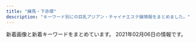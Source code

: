 ```yaml
---
title: "練馬・下赤塚"
description: "キーワード別にの巨乳アジアン・チャイナエステ嬢情報をまとめました。"
---
```


新着画像と新着キーワードをまとめています。
2021年02月06日の情報です。

<DmmAffiliateIns />
<KeywordTable
  shops={
    [
    {
        "url": "http://www.sugatabi.mesthe.com/",
        "img_links": [
            "http://www.sugatabi.mesthe.com/images/shop/shop03.jpg",
            "http://www.sugatabi.mesthe.com/files/006.jpg",
            "http://www.sugatabi.mesthe.com/files/004-02.jpg",
            "http://www.sugatabi.mesthe.com/files/004.jpg",
            "http://www.sugatabi.mesthe.com/files/010.jpg",
            "http://www.sugatabi.mesthe.com/files/006-02.jpg",
            "http://www.sugatabi.mesthe.com/images/girl-z1.jpg",
            "http://www.sugatabi.mesthe.com/images/girl-z2.jpg",
            "http://www.sugatabi.mesthe.com/images/link_line.png",
            "http://www.sugatabi.mesthe.com/files/001.jpg",
            "http://www.sugatabi.mesthe.com/images/top.jpg",
            "http://www.sugatabi.mesthe.com/files/002.jpg",
            "http://www.sugatabi.mesthe.com/images/shop/shop02.jpg",
            "http://www.sugatabi.mesthe.com/images/top_sche.png",
            "http://www.sugatabi.mesthe.com/images/shop/shop01.jpg",
            "http://www.sugatabi.mesthe.com/images/bj3.png",
            "http://www.sugatabi.mesthe.com/images/shop/shop04.jpg",
            "http://www.sugatabi.mesthe.com/files/009-02.jpg",
            "http://www.sugatabi.mesthe.com/files/002-02.jpg",
            "http://www.sugatabi.mesthe.com/files/008.jpg",
            "http://www.sugatabi.mesthe.com/images/staff_line.png",
            "http://www.sugatabi.mesthe.com/files/001-02.jpg",
            "http://www.sugatabi.mesthe.com/files/008-02.jpg",
            "http://www.sugatabi.mesthe.com/files/003-02.jpg",
            "http://www.sugatabi.mesthe.com/files/005.jpg",
            "http://www.sugatabi.mesthe.com/images/mobile.jpg",
            "http://www.sugatabi.mesthe.com/files/005-02.jpg",
            "http://www.sugatabi.mesthe.com/files/003.jpg",
            "http://www.sugatabi.mesthe.com/files/009.jpg",
            "http://www.sugatabi.mesthe.com/files/010-02.jpg"
        ],
        "keywords": {
            "C": 2,
            "86": 3,
            "85": 1,
            "87": 4,
            "D": 7,
            "84": 1
        },
        "station": "\u3068\u304d\u308f\u53f0\u99c5\u5357\u53e3",
        "name": "\u59ff\u7f8e"
    },
    {
        "station": "\u5927\u6cc9\u5b66\u5712\u99c5",
        "img_links": [
            "http://lachesis.este88.com/gals/aoi2.jpg",
            "http://lachesis.este88.com/gals/aoi3.jpg",
            "http://lachesis.este88.com/images/line.jpg",
            "http://lachesis.este88.com/gals/mao2.jpg",
            "http://lachesis.este88.com/gals/amina1.jpg",
            "http://lachesis.este88.com/gals/sayaka2.jpg",
            "http://lachesis.este88.com/gals/aoi1.jpg",
            "https://lachesis.este88.com/gals/itika1.jpg",
            "http://lachesis.este88.com/gals/amina2.jpg",
            "http://lachesis.este88.com/images/bg_header3.jpg",
            "http://lachesis.este88.com/gals/amina3.jpg",
            "http://lachesis.este88.com/gals/arisa3.jpg",
            "http://lachesis.este88.com/gals/miku2.jpg",
            "https://lachesis.este88.com/gals/narumi1.jpg",
            "http://lachesis.este88.com/images/sysh3bar.png",
            "https://lachesis.este88.com/images/info5.jpg",
            "http://lachesis.este88.com/gals/tumugi2.jpg",
            "https://lachesis.este88.com/gals/sayaka1.jpg",
            "http://lachesis.este88.com/gals/miku1.jpg",
            "http://lachesis.este88.com/gals/itika1.jpg",
            "http://lachesis.este88.com/gals/narumi1.jpg",
            "http://lachesis.este88.com/gals/rinnka1.jpg",
            "http://lachesis.este88.com/gals/narumi4.jpg",
            "http://lachesis.este88.com/gals/yuu1.jpg",
            "http://lachesis.este88.com/gals/sayaka3.jpg",
            "http://lachesis.este88.com/images/info5.jpg",
            "https://lachesis.este88.com/images/line.jpg",
            "http://lachesis.este88.com/gals/miho1.jpg",
            "https://lachesis.este88.com/images/bg_header3.jpg",
            "http://lachesis.este88.com/gals/arisa1.jpg",
            "http://lachesis.este88.com/gals/yuu2.jpg",
            "https://lachesis.este88.com/gals/rinnka1.jpg",
            "http://lachesis.este88.com/gals/miho3.jpg",
            "http://lachesis.este88.com/gals/sayaka1.jpg",
            "http://lachesis.este88.com/gals/rinnka4.jpg",
            "https://lachesis.este88.com/gals/arisa1.jpg",
            "http://lachesis.este88.com/gals/tumugi1.jpg",
            "http://lachesis.este88.com/gals/minami1.jpg",
            "http://lachesis.este88.com/gals/minami2.jpg",
            "https://lachesis.este88.com/gals/amina1.jpg",
            "https://lachesis.este88.com/gals/maria1.jpg",
            "https://lachesis.este88.com/gals/tumugi1.jpg",
            "https://lachesis.este88.com/images/bg_header.jpg",
            "http://lachesis.este88.com/gals/maria1.jpg",
            "http://lachesis.este88.com/gals/itika2.jpg",
            "http://lachesis.este88.com/gals/rinnka2.jpg",
            "http://momipara.jp/img/link/momi234.jpg",
            "https://lachesis.este88.com/gals/mao1.jpg",
            "http://lachesis.este88.com/gals/narumi3.jpg",
            "https://lachesis.este88.com/gals/minami1.jpg",
            "http://lachesis.este88.com/gals/itika3.jpg",
            "http://lachesis.este88.com/gals/rinnka3.jpg",
            "http://lachesis.este88.com/gals/yuu4.jpg",
            "https://lachesis.este88.com/gals/miku1.jpg",
            "https://lachesis.este88.com/gals/miho1.jpg",
            "https://lachesis.este88.com/gals/yuu1.jpg",
            "http://lachesis.este88.com/gals/narumi2.jpg",
            "http://lachesis.este88.com/gals/arisa2.jpg",
            "http://lachesis.este88.com/gals/miho2.jpg",
            "http://lachesis.este88.com/gals/yuu3.jpg",
            "http://lachesis.este88.com/gals/miku3.jpg",
            "https://lachesis.este88.com/images/sysh3bar.png",
            "http://lachesis.este88.com/gals/tumugi3.jpg",
            "http://lachesis.este88.com/gals/mao1.jpg",
            "https://lachesis.este88.com/gals/aoi1.jpg",
            "http://lachesis.este88.com/images/bg_header.jpg"
        ],
        "url": "http://lachesis.este88.com/",
        "name": "\u30e9\u30b1\u30b7\u30b9\u5927\u6cc9\u5b66\u5712",
        "keywords": {
            "88": 1,
            "93": 1,
            "94": 1,
            "83": 2,
            "86": 2,
            "80": 2,
            "87": 1,
            "F": 3,
            "G": 2,
            "95": 1,
            "D": 4,
            "91": 2,
            "C": 5,
            "84": 1
        }
    },
    {
        "keywords": {
            "C": 8
        },
        "station": "\u7df4\u99ac\u99c5\u5357\u53e3",
        "url": "http://www.nerima-rose.com/",
        "name": "ROSE",
        "img_links": [
            "http://www.nerima-rose.com/images/staff/17/2/kina.jpg",
            "http://www.nerima-rose.com/images/shop/3/sh1.jpg",
            "http://www.nerima-rose.com/images/staff/16/misaki2.jpg",
            "http://www.nerima-rose.com/images/index-rosa_02.jpg",
            "http://www.nerima-rose.com/images/aroma/r3.jpg",
            "http://www.nerima-rose.com/images/shop/4/s1.jpg",
            "http://www.nerima-rose.com/images/rosa-pindao_07.jpg",
            "http://www.nerima-rose.com/images/shop/h1.jpg",
            "http://www.nerima-rose.com/images/index-rosa_04.jpg",
            "http://www.nerima-rose.com/images/staff/17/2/ena.jpg",
            "http://www.nerima-rose.com/images/rosa-pindao_09.jpg",
            "http://www.nerima-rose.com/images/staff/17/2/nana.png",
            "http://www.nerima-rose.com/images/index-rosa_09.jpg",
            "http://www.nerima-rose.com/images/rosa-sys_04.jpg",
            "http://www.nerima-rose.com/cgi-bin/topics/img/16-1.jpg",
            "http://www.nerima-rose.com/images/images/sys2018_03.jpg",
            "http://www.nerima-rose.com/images/aroma/r2.jpg",
            "http://www.nerima-rose.com/images/images/sys2018_06.jpg",
            "http://www.nerima-rose.com/images/shop/11.jpg",
            "http://www.nerima-rose.com/images/nav/nav-rec.jpg",
            "http://www.nerima-rose.com/images/sys3.jpg",
            "http://www.nerima-rose.com/images/nav/nav-acc.jpg",
            "http://www.nerima-rose.com/images/staff/16/kaori2.jpg",
            "http://www.nerima-rose.com/images/staff/17/riri.jpg",
            "http://www.nerima-rose.com/images/rosa-sys_09a.jpg",
            "http://www.nerima-rose.com/images/aroma/r1.jpg",
            "http://www.nerima-rose.com/images/staff/16/aya2.jpg"
        ]
    },
    {
        "keywords": {},
        "name": "\u7d05\u6708",
        "station": "\u4e0b\u8d64\u585a\u99c5\u5317\u53e3",
        "img_links": [
            "http://www.es-kou.link/img/nana1.jpg",
            "http://www.es-kou.link/images/b1.jpg",
            "http://www.es-kou.link/img/satomi1.jpg",
            "http://www.es-kou.link/images/sys1.jpg",
            "http://www.es-kou.link/images/int2.png",
            "http://www.es-kou.link/images/int1.png",
            "http://www.es-kou.link/images/staff_t.jpg",
            "http://www.es-kou.link/images/s1.png",
            "http://www.es-kou.link/images/interior_t.jpg",
            "http://www.es-kou.link/images/b2.jpg",
            "http://www.es-kou.link/images/2.jpg",
            "http://www.es-kou.link/images/sys2.jpg",
            "http://www.es-kou.link/images/mobile.jpg",
            "http://www.es-kou.link/img/mimi1.jpg",
            "http://www.es-kou.link/images/news.jpg",
            "http://www.es-kou.link/images/head.jpg",
            "http://www.es-kou.link/images/sys3.png",
            "http://www.es-kou.link/images/info.png",
            "http://www.es-kou.link/images/3.jpg",
            "http://www.es-kou.link/images/1.jpg"
        ],
        "url": "http://www.es-kou.link/"
    },
    {
        "name": "\u30d0\u30d3",
        "url": "http://giuytor.xyz/",
        "img_links": [
            "http://giuytor.xyz/webstyle/mobile_01.png",
            "http://giuytor.xyz/uploads/201030/1-201030101635910.jpg",
            "http://giuytor.xyz/uploads/201026/1-2010261A409633.jpg",
            "http://giuytor.xyz/uploads/201026/1-2010261A21I03.jpg",
            "http://giuytor.xyz/uploads/201027/1-20102G24525a5.jpg",
            "http://giuytor.xyz/webstyle/line5.png",
            "http://giuytor.xyz/uploads/201210/1-2012101602095L.jpg",
            "http://giuytor.xyz/uploads/201026/1-201026164952248.jpg",
            "http://giuytor.xyz/uploads/201027/1-20102G24422144.jpg",
            "http://giuytor.xyz/webstyle/notice.png",
            "http://giuytor.xyz/uploads/201027/1-20102G24336356.jpg",
            "http://giuytor.xyz/webstyle/mobile_02.png",
            "http://giuytor.xyz/uploads/201210/1-201210163253163.jpg",
            "http://giuytor.xyz/webstyle/call.jpg",
            "http://giuytor.xyz/uploads/201027/1-20102G24150649.jpg",
            "http://giuytor.xyz/webstyle/line1.png",
            "http://giuytor.xyz/webstyle/call(1).jpg",
            "http://giuytor.xyz/uploads/201112/1-20111210002S57.jpg",
            "http://giuytor.xyz/webstyle/line2.png",
            "http://giuytor.xyz/webstyle/line4.png",
            "http://giuytor.xyz/webstyle/line6.png",
            "http://giuytor.xyz/webstyle/sign(1).png",
            "http://giuytor.xyz/webstyle/sign.png",
            "http://giuytor.xyz/uploads/201027/1-20102G2423W16.jpg",
            "http://giuytor.xyz/webstyle/line3.png",
            "http://giuytor.xyz/uploads/201027/1-20102G24601461.jpg",
            "http://giuytor.xyz/webstyle/sign(2).png"
        ],
        "keywords": {
            "\u4e73": 6
        },
        "station": "\u7df4\u99ac\u99c5A1\u51fa\u53e3"
    },
    {
        "url": "http://www.kawaii.mensest.com/",
        "keywords": {
            "D": 4,
            "87": 4
        },
        "station": "\u7df4\u99ac\u99c5\u4e2d\u592e\u53e3",
        "name": "Kawaii\u604b\u4eba",
        "img_links": [
            "http://www.kawaii.mensest.com/common/images/photo01.jpg",
            "http://www.kawaii.mensest.com/images/icon_concept.png",
            "http://www.kawaii.mensest.com/images/icon_staff.png",
            "http://www.kawaii.mensest.com/images/icon_top.png",
            "http://www.kawaii.mensest.com/files/010.jpg",
            "http://www.kawaii.mensest.com/images/icon_tel.png",
            "http://www.kawaii.mensest.com/images/btn2.png",
            "http://www.kawaii.mensest.com/common/images/photo02.jpg",
            "http://www.kawaii.mensest.com/common/images/photo03.jpg",
            "http://www.kawaii.mensest.com/files/009.jpg",
            "http://www.kawaii.mensest.com/images/icon_info.png",
            "http://www.kawaii.mensest.com/files/012.jpg",
            "http://www.kawaii.mensest.com/files/011.jpg",
            "http://www.kawaii.mensest.com/images/end-info.png",
            "http://www.kawaii.mensest.com/images/mainImg_sub.jpg"
        ]
    },
    {
        "station": "\u7df4\u99ac\u99c5\u897f\u53e3",
        "name": "\u30dd\u30f3\u30d5\u30fc",
        "keywords": {
            "84": 1,
            "E": 1,
            "88": 4,
            "D": 10,
            "C": 22,
            "89": 1,
            "87": 4,
            "85": 3,
            "F": 1
        },
        "url": "http://ponfu-massage.work/",
        "img_links": [
            "http://ponfu-massage.work/img/sta35.jpg",
            "http://ponfu-massage.work/img/acc1.jpg",
            "http://ponfu-massage.work/img/sta45.jpg",
            "http://ponfu-massage.work/img/st28.jpg",
            "http://ponfu-massage.work/img/botton.jpg",
            "http://ponfu-massage.work/img/sta42.jpg",
            "http://ponfu-massage.work/img/st40.jpg",
            "http://ponfu-massage.work/img/st42.jpg",
            "http://ponfu-massage.work/img/s39.jpg",
            "http://ponfu-massage.work/img/s40.jpg",
            "http://ponfu-massage.work/img/sta38.jpg",
            "http://ponfu-massage.work/img/acc8.jpg",
            "http://ponfu-massage.work/img/st41.jpg",
            "http://ponfu-massage.work/img/sta43.jpg",
            "http://ponfu-massage.work/img/acc3.jpg",
            "http://ponfu-massage.work/img/sta39.jpg",
            "http://ponfu-massage.work/img/s44.jpg",
            "http://ponfu-massage.work/img/sta41.jpg",
            "http://ponfu-massage.work/img/acc4.jpg",
            "http://ponfu-massage.work/img/acc7.jpg",
            "http://ponfu-massage.work/img/st38.jpg",
            "http://ponfu-massage.work/img/s43.jpg",
            "http://ponfu-massage.work/img/sta37.jpg",
            "http://ponfu-massage.work/img/s42.jpg",
            "http://ponfu-massage.work/img/s37.jpg",
            "http://ponfu-massage.work/img/s30.jpg",
            "http://ponfu-massage.work/img/acc5.jpg",
            "http://ponfu-massage.work/img/st18.jpg",
            "http://ponfu-massage.work/img/acc10.jpg",
            "http://ponfu-massage.work/img/st44.jpg",
            "http://ponfu-massage.work/img/campian.jpg",
            "http://ponfu-massage.work/img/st43.jpg",
            "http://ponfu-massage.work/img/acc9.jpg",
            "http://ponfu-massage.work/img/st30.jpg",
            "http://ponfu-massage.work/img/st37.jpg",
            "http://ponfu-massage.work/img/st45.jpg",
            "http://ponfu-massage.work/img/s45.jpg",
            "http://ponfu-massage.work/img/sta40.jpg",
            "http://ponfu-massage.work/img/sta30.jpg",
            "http://ponfu-massage.work/img/s41.jpg",
            "http://ponfu-massage.work/img/sta28.jpg",
            "http://ponfu-massage.work/img/st35.jpg",
            "http://ponfu-massage.work/img/acc2.jpg",
            "http://ponfu-massage.work/img/st39.jpg",
            "http://ponfu-massage.work/img/sta44.jpg",
            "http://ponfu-massage.work/img/acc6.jpg",
            "http://ponfu-massage.work/img/s38.jpg"
        ]
    },
    {
        "img_links": [
            "http://moonlove.est-u.com/images/index_02.jpg",
            "http://moonlove.est-u.com/images/s8.jpg",
            "http://moonlove.est-u.com/images/index_14.jpg",
            "http://moonlove.est-u.com/images/index_16.jpg",
            "http://moonlove.est-u.com/images/index1_06.jpg",
            "http://moonlove.est-u.com/images/index_12.jpg",
            "http://moonlove.est-u.com/images/index_07.jpg",
            "http://moonlove.est-u.com/images/s3.jpg",
            "http://moonlove.est-u.com/images/s4.jpg",
            "http://moonlove.est-u.com/images/index3_06.jpg",
            "http://moonlove.est-u.com/images/index_19.jpg",
            "http://moonlove.est-u.com/images/index_08.jpg",
            "http://moonlove.est-u.com/images/index_05.jpg",
            "http://moonlove.est-u.com/images/s5.jpg",
            "http://moonlove.est-u.com/staff/ayumi.jpg",
            "http://moonlove.est-u.com/staff/sakura.jpg",
            "http://moonlove.est-u.com/images/index_04.jpg",
            "http://moonlove.est-u.com/staff/kaori.jpg",
            "http://moonlove.est-u.com/images/s1.jpg",
            "http://moonlove.est-u.com/images/index_10.jpg",
            "http://moonlove.est-u.com/images/s6.jpg",
            "http://moonlove.est-u.com/images/index_13.jpg",
            "http://moonlove.est-u.com/staff/miki.jpg",
            "http://moonlove.est-u.com/images/index_15.jpg",
            "http://moonlove.est-u.com/staff/nami.jpg",
            "http://moonlove.est-u.com/images/index_17.jpg",
            "http://moonlove.est-u.com/images/index2_06.jpg",
            "http://moonlove.est-u.com/images/icon_000.jpg",
            "http://moonlove.est-u.com/images/staff_09.jpg"
        ],
        "station": "\u7df4\u99ac\u99c5\u5317\u53e3",
        "keywords": {
            "C": 7
        },
        "name": "\u6708\u306e\u604b",
        "url": "http://moonlove.est-u.com/"
    },
    {
        "url": "http://margaret.ests.jp/",
        "station": "\u685c\u53f0\u99c5\u5317\u53e3",
        "name": "\u30de\u30fc\u30ac\u30ec\u30c3\u30c8",
        "keywords": {
            "E": 36,
            "88": 24,
            "F": 12,
            "87": 12,
            "86": 24,
            "85": 36,
            "D": 84
        },
        "img_links": [
            "http://margaret.ests.jp/photos/sites/29/2020/05/202005281752578.jpg",
            "http://margaret.ests.jp/images/info.jpg",
            "http://margaret.ests.jp/images/mobile.jpg",
            "http://margaret.ests.jp/photos/sites/29/2021/01/2021011511194654.jpg",
            "http://margaret.ests.jp/images/room4.jpg",
            "http://margaret.ests.jp/photos/sites/29/2020/06/2020062814010219.jpeg",
            "http://margaret.ests.jp/photos/sites/29/2020/03/2020032709162529.jpg",
            "http://margaret.ests.jp/images/s_service.png",
            "http://margaret.ests.jp/images/room3.jpg",
            "http://margaret.ests.jp/images/service1.jpg",
            "http://margaret.ests.jp/photos/sites/29/2020/04/202004102157462.jpeg",
            "http://margaret.ests.jp/images/s_pick.jpg",
            "http://margaret.ests.jp/photos/sites/29/2020/06/202006301829174.jpeg",
            "http://margaret.ests.jp/photos/sites/29/2020/08/2020082222274080.jpeg",
            "http://margaret.ests.jp/photos/sites/29/2020/04/202004081414540.jpg",
            "http://margaret.ests.jp/images/service3.jpg",
            "http://margaret.ests.jp/images/s_news.jpg",
            "http://margaret.ests.jp/images/top.jpg",
            "http://margaret.ests.jp/photos/sites/29/2020/08/2020080615352994.jpeg",
            "http://margaret.ests.jp/photos/sites/29/2020/04/2020041014190824.jpg",
            "http://margaret.ests.jp/images/room1.jpg",
            "http://margaret.ests.jp/photos/sites/29/2020/04/2020040205541033.jpg",
            "http://margaret.ests.jp/images/s_staff.png",
            "http://margaret.ests.jp/images/service2.jpg",
            "http://margaret.ests.jp/images/room2.jpg",
            "http://margaret.ests.jp/images/service4.jpg"
        ]
    },
    {
        "img_links": [
            "http://himawari.est-u.com/staff/yuki.jpg",
            "http://himawari.est-u.com/images/a1.jpg",
            "http://himawari.est-u.com/images/a2.jpg",
            "http://himawari.est-u.com/staff/umi.jpg",
            "http://himawari.est-u.com/images/therpist.jpg",
            "http://himawari.est-u.com/staff/eri.jpg",
            "http://himawari.est-u.com/images/index_02.jpg",
            "http://himawari.est-u.com/images/index_08.jpg",
            "http://himawari.est-u.com/staff/sakura.jpg",
            "http://himawari.est-u.com/images/index2_08.jpg",
            "http://himawari.est-u.com/staff/asuka.jpg",
            "http://himawari.est-u.com/images/index_10.jpg",
            "http://himawari.est-u.com/staff/nami.jpg",
            "http://himawari.est-u.com/staff/izumi.jpg",
            "http://himawari.est-u.com/images/down.jpg",
            "http://himawari.est-u.com/staff/miyuki.jpg",
            "http://himawari.est-u.com/images/index_04.jpg"
        ],
        "keywords": {
            "C": 7
        },
        "name": "\u3072\u307e\u308f\u308a",
        "station": "\u7df4\u99ac\u99c5\u5357\u53e3",
        "url": "http://himawari.est-u.com/"
    },
    {
        "keywords": {
            "85": 10,
            "D": 20,
            "86": 10,
            "C": 11
        },
        "img_links": [
            "https://kachofugetsu.ests.jp/images/link_nav03.jpg",
            "https://kachofugetsu.ests.jp/images/link_nav01.jpg",
            "https://kachofugetsu.ests.jp/images/top.jpg",
            "https://kachofugetsu.ests.jp/images/link_nav04.jpg",
            "https://kachofugetsu.ests.jp/images/footer.jpg",
            "https://kachofugetsu.ests.jp/images/room2.jpg",
            "https://kachofugetsu.ests.jp/photos/sites/18/2021/01/2021011210020045.jpg",
            "https://kachofugetsu.ests.jp/images/link_nav05.jpg",
            "https://kachofugetsu.ests.jp/photos/sites/18/2021/01/2021011210020128.jpg",
            "https://kachofugetsu.ests.jp/images/room1.jpg",
            "https://kachofugetsu.ests.jp/images/room4.jpg",
            "https://kachofugetsu.ests.jp/images/room3.jpg",
            "https://kachofugetsu.ests.jp/images/tit_staff.jpg",
            "https://kachofugetsu.ests.jp/images/link_nav06.jpg",
            "https://kachofugetsu.ests.jp/images/link_nav02.jpg",
            "https://kachofugetsu.ests.jp/photos/sites/18/2021/01/2021011210015989.jpg",
            "https://kachofugetsu.ests.jp/images/tit_news.png",
            "https://kachofugetsu.ests.jp/photos/sites/18/2021/01/2021011210015951.jpg"
        ],
        "station": "\u6210\u5897\u99c5",
        "url": "https://kachofugetsu.ests.jp/",
        "name": "\u82b1\u9ce5\u98a8\u6708"
    },
    {
        "station": "\u4e0b\u8d64\u585a\u99c5\u5317\u53e3",
        "keywords": {},
        "name": "\u83ef\uff5e\u306f\u306a\uff5e",
        "img_links": [
            "http://www.hanaest.net/up/uploads/20161009222712tomo.jpg",
            "http://www.hanaest.net/up/uploads/20170621202142mimi.jpg",
            "http://www.hanaest.net/up/uploads/20161128220158nao.jpg",
            "http://www.hanaest.net/up/uploads/20171005214644212.jpg",
            "http://www.hanaest.net/images/r2.jpg",
            "http://www.hanaest.net/images/qj.png",
            "http://www.hanaest.net/up/uploads/20171017081729nana.jpg",
            "http://www.hanaest.net/images/ttl_qj.png",
            "http://www.hanaest.net/images/news.png",
            "http://www.hanaest.net/images/header_bg.png",
            "http://www.hanaest.net/images/ttl_staff.png",
            "http://www.hanaest.net/images/s2.jpg",
            "http://www.hanaest.net/images/r1.jpg",
            "http://www.hanaest.net/images/ttl_price.png"
        ],
        "url": "http://www.hanaest.net/"
    },
    {
        "keywords": {
            "C": 18,
            "88": 1,
            "87": 4,
            "85": 2,
            "86": 3,
            "D": 8,
            "E": 3,
            "83": 1
        },
        "station": "\u6210\u5897\u99c5",
        "img_links": [
            "http://anzu.abnavi.info/images/news_bj3.jpg",
            "http://anzu.abnavi.info/images/room1.jpg",
            "http://anzu.abnavi.info/photos/sites/35/2020/10/2020103006583256.jpg",
            "http://anzu.abnavi.info/photos/sites/35/2020/11/2020110503074787.jpg",
            "http://anzu.abnavi.info/images/top.jpg",
            "http://anzu.abnavi.info/photos/sites/35/2020/11/2020111701471573.jpg",
            "http://anzu.abnavi.info/images/nbj3.jpg",
            "http://anzu.abnavi.info/images/room2.jpg",
            "http://anzu.abnavi.info/photos/sites/35/2020/11/2020111701471610.jpg",
            "http://anzu.abnavi.info/photos/sites/35/2021/01/2021010706402780.jpg",
            "http://anzu.abnavi.info/photos/sites/35/2020/10/2020103006583042.jpg",
            "http://anzu.abnavi.info/photos/sites/35/2020/10/2020103006583225.jpg",
            "http://anzu.abnavi.info/images/room3.jpg",
            "http://anzu.abnavi.info/photos/sites/35/2020/11/2020110503074285.jpg",
            "http://anzu.abnavi.info/photos/sites/35/2020/10/2020103006583191.jpg",
            "http://anzu.abnavi.info/images/mobile.jpg",
            "http://anzu.abnavi.info/images/end.png",
            "http://anzu.abnavi.info/images/nbj1.jpg",
            "http://anzu.abnavi.info/images/s_news.png",
            "http://anzu.abnavi.info/photos/sites/35/2021/01/2021012905114965.jpg",
            "http://anzu.abnavi.info/images/s_staff.jpg",
            "http://anzu.abnavi.info/photos/sites/35/2021/01/202101210807271.jpg",
            "http://anzu.abnavi.info/photos/sites/35/2020/11/2020111105580517.jpg",
            "http://anzu.abnavi.info/images/room4.jpg"
        ],
        "url": "http://anzu.abnavi.info/",
        "name": "\u59eb"
    },
    {
        "name": "\u6e29",
        "keywords": {
            "87": 33,
            "C": 11,
            "86": 55,
            "85": 22,
            "D": 99
        },
        "img_links": [
            "http://tenpo2.iest.info/photos/sites/25/2019/10/2019102807364817.jpg",
            "http://tenpo2.iest.info/photos/sites/25/2019/04/2019042906213045.jpg",
            "http://tenpo2.iest.info/photos/sites/25/2019/10/2019102807413363.jpg",
            "http://tenpo2.iest.info/photos/sites/25/2019/05/2019052301513957.jpg",
            "http://tenpo2.iest.info/photos/sites/25/2020/08/2020082020101392.jpg",
            "http://tenpo2.iest.info/images/relax.jpg",
            "http://tenpo2.iest.info/images/room1.jpg",
            "http://tenpo2.iest.info/photos/sites/25/2019/07/2019072405051973.jpg",
            "http://tenpo2.iest.info/photos/sites/25/2019/10/2019102807395780.jpg",
            "http://tenpo2.iest.info/photos/sites/25/2019/04/2019042608572293.jpg",
            "http://tenpo2.iest.info/images/room3.jpg",
            "http://tenpo2.iest.info/photos/sites/25/2020/08/2020082020111794.jpg",
            "http://tenpo2.iest.info/images/top.png",
            "http://tenpo2.iest.info/photos/sites/25/2019/04/2019041206453392.jpg",
            "http://tenpo2.iest.info/images/room4.jpg",
            "http://tenpo2.iest.info/images/s_pick.png",
            "http://tenpo2.iest.info/images/s_staff.jpg",
            "http://tenpo2.iest.info/images/s3.jpg",
            "http://tenpo2.iest.info/images/new1.png",
            "http://tenpo2.iest.info/images/s_news.png",
            "http://tenpo2.iest.info/images/room2.jpg",
            "http://tenpo2.iest.info/images/mobile.jpg",
            "http://tenpo2.iest.info/images/s1.jpg",
            "http://tenpo2.iest.info/images/info.jpg"
        ],
        "url": "http://tenpo2.iest.info/",
        "station": "\u4e0a\u677f\u6a4b\u99c5\u5317\u53e3"
    },
    {
        "url": "http://midori-massage.work/",
        "name": "\u7dd1",
        "station": "\u8981\u753a\u99c55\u756a\u51fa\u53e3",
        "img_links": [
            "http://midori-massage.work/img/ss46.jpg",
            "http://midori-massage.work/img/ss39.jpg",
            "http://midori-massage.work/img/s50.png",
            "http://midori-massage.work/img/ss20.jpg",
            "http://midori-massage.work/img/ss49.jpg",
            "http://midori-massage.work/img/s55.png",
            "http://midori-massage.work/img/ss36.jpg",
            "http://midori-massage.work/img/ss34.jpg",
            "http://midori-massage.work/img/ss33.jpg",
            "http://midori-massage.work/img/ss26.jpg",
            "http://midori-massage.work/img/ss40.jpg",
            "http://midori-massage.work/img/ss1.jpg",
            "http://midori-massage.work/img/s53.png",
            "http://midori-massage.work/img/ss9.jpg",
            "http://midori-massage.work/img/mo.png",
            "http://midori-massage.work/img/ss19.jpg",
            "http://midori-massage.work/img/st53.jpg",
            "http://midori-massage.work/img/ss5.jpg",
            "http://midori-massage.work/img/ss17.jpg",
            "http://midori-massage.work/img/ss51.jpg",
            "http://midori-massage.work/img/st49.jpg",
            "http://midori-massage.work/img/a1.jpg",
            "http://midori-massage.work/img/s57.png",
            "http://midori-massage.work/img/ss47.jpg",
            "http://midori-massage.work/img/ss31.jpg",
            "http://midori-massage.work/img/ss22.jpg",
            "http://midori-massage.work/img/ss16.jpg",
            "http://midori-massage.work/img/ss25.jpg",
            "http://midori-massage.work/img/ss32.jpg",
            "http://midori-massage.work/img/ss24.jpg",
            "http://midori-massage.work/img/st056.jpg",
            "http://midori-massage.work/img/st56.jpg",
            "http://midori-massage.work/img/ss55.jpg",
            "http://midori-massage.work/img/ss44.jpg",
            "http://midori-massage.work/img/st55.jpg",
            "http://midori-massage.work/img/ss3.jpg",
            "http://midori-massage.work/img/ss4.jpg",
            "http://midori-massage.work/img/s47.png",
            "http://midori-massage.work/img/s56.png",
            "http://midori-massage.work/img/st57.jpg",
            "http://midori-massage.work/img/ss6.jpg",
            "http://midori-massage.work/img/s49.png",
            "http://midori-massage.work/img/a3.jpg",
            "http://midori-massage.work/img/ss21.jpg",
            "http://midori-massage.work/img/ss7.jpg",
            "http://midori-massage.work/img/fla-2.jpg",
            "http://midori-massage.work/img/ss23.jpg",
            "http://midori-massage.work/img/s52.png",
            "http://midori-massage.work/img/s54.png",
            "http://midori-massage.work/img/ss35.jpg",
            "http://midori-massage.work/img/botton.jpg",
            "http://midori-massage.work/img/ss41.jpg",
            "http://midori-massage.work/img/st54.jpg",
            "http://midori-massage.work/img/ss48.jpg",
            "http://midori-massage.work/img/ss28.jpg",
            "http://midori-massage.work/img/ss45.jpg",
            "http://midori-massage.work/img/st50.jpg",
            "http://midori-massage.work/img/ss52.jpg",
            "http://midori-massage.work/img/ss38.jpg",
            "http://midori-massage.work/img/ss50.jpg",
            "http://midori-massage.work/img/ss57.jpg",
            "http://midori-massage.work/img/ss14.jpg",
            "http://midori-massage.work/img/st52.jpg",
            "http://midori-massage.work/img/ss18.jpg",
            "http://midori-massage.work/img/ss15.jpg",
            "http://midori-massage.work/img/ss2.jpg",
            "http://midori-massage.work/img/ss56.jpg",
            "http://midori-massage.work/img/ss53.jpg",
            "http://midori-massage.work/img/ss12.jpg",
            "http://midori-massage.work/img/ss8.jpg",
            "http://midori-massage.work/img/ss29.jpg",
            "http://midori-massage.work/img/a2.jpg",
            "http://midori-massage.work/img/st47.jpg",
            "http://midori-massage.work/img/ss54.jpg",
            "http://midori-massage.work/img/ss10.jpg",
            "http://midori-massage.work/img/ss37.jpg",
            "http://midori-massage.work/img/ss30.jpg",
            "http://midori-massage.work/img/fla-1.jpg",
            "http://midori-massage.work/img/ss42.jpg",
            "http://midori-massage.work/img/ss43.jpg",
            "http://midori-massage.work/img/ss13.jpg"
        ],
        "keywords": {
            "C": 16,
            "89": 1,
            "88": 3,
            "D": 2,
            "87": 5,
            "F": 2,
            "E": 5
        }
    },
    {
        "keywords": {},
        "name": "\u3064\u307c\u307f",
        "station": "\u7df4\u99ac\u99c5\u897f\u53e3",
        "url": "https://salasa.tokyo/",
        "img_links": []
    },
    {
        "name": "\u30b9\u30a6\u30a3\u30fc\u30c8",
        "img_links": [
            "http://www.es-yas.click/images/interior_t.jpg",
            "http://www.es-yas.click/images/news.jpg",
            "http://www.es-yas.click/images/newface.png",
            "http://www.es-yas.click/images/ac1.png",
            "http://www.es-yas.click/images/sys2.png",
            "http://www.es-yas.click/images/sirase.jpg",
            "http://www.es-yas.click/images/sys1.png",
            "http://www.es-yas.click/images/3.jpg",
            "http://www.es-yas.click/images/1.jpg",
            "http://www.es-yas.click/images/mobile.jpg",
            "http://www.es-yas.click/images/info.png",
            "http://www.es-yas.click/img/aya1.jpg",
            "http://www.es-yas.click/images/head.jpg",
            "http://www.es-yas.click/images/tel.jpg",
            "http://www.es-yas.click/images/s1.png",
            "http://www.es-yas.click/images/int1.png",
            "http://www.es-yas.click/img/sayuri1.jpg",
            "http://www.es-yas.click/images/2.jpg",
            "http://www.es-yas.click/images/staff_t.jpg",
            "http://www.es-yas.click/img/risa1.jpg",
            "http://www.es-yas.click/images/int2.png"
        ],
        "url": "http://www.es-yas.click/",
        "keywords": {},
        "station": "\u4e2d\u6751\u6a4b\u99c5\u5357\u53e3"
    },
    {
        "name": "\u7518\u3048\u3093\u574a",
        "url": "http://amaen.rankuens.com/",
        "keywords": {
            "D": 1,
            "87": 1,
            "C": 1,
            "89": 3
        },
        "img_links": [
            "http://amaen.rankuens.com/css/top01.jpg",
            "http://amaen.rankuens.com/css/top04.jpg",
            "http://amaen.rankuens.com/css/staff/staff-003.jpg",
            "http://amaen.rankuens.com/css/nav/nav01.png",
            "http://amaen.rankuens.com/css/staff/naiyo01.png",
            "http://amaen.rankuens.com/css/nav/nav03.png",
            "http://amaen.rankuens.com/css/nav/nav02.png",
            "http://amaen.rankuens.com/css/nav/nav06.png",
            "http://amaen.rankuens.com/css/nav/nav04.png",
            "http://amaen.rankuens.com/css/head.jpg",
            "http://amaen.rankuens.com/css/top02.jpg",
            "http://amaen.rankuens.com/css/nav/nav05.png",
            "http://amaen.rankuens.com/css/left.png",
            "http://amaen.rankuens.com/css/staff/staff-02.jpg",
            "http://amaen.rankuens.com/css/staff/staff-004.jpg",
            "http://amaen.rankuens.com/css/right.png",
            "http://amaen.rankuens.com/css/staff/naiyo02.png",
            "http://amaen.rankuens.com/css/staff/staff-01.jpg"
        ],
        "station": "\u7df4\u99ac\u99c5"
    },
    {
        "name": "\u7652\u3057\u306e\u90e8\u5c4b",
        "station": "\u7df4\u99ac\u99c5\u897f\u53e3",
        "keywords": {
            "87": 1,
            "D": 4,
            "86": 3
        },
        "img_links": [
            "http://www.seoul.esjp.info/img/foot.png",
            "http://www.seoul.esjp.info/img/change-005.png",
            "http://www.seoul.esjp.info/files/013.jpg",
            "http://www.seoul.esjp.info/img/nav-003.png",
            "http://www.seoul.esjp.info/img/change-006.png",
            "http://www.seoul.esjp.info/files/010.jpg",
            "http://www.seoul.esjp.info/files/015.jpg",
            "http://www.seoul.esjp.info/files/012.jpg",
            "http://www.seoul.esjp.info/img/nav-004.png",
            "http://www.seoul.esjp.info/img/nav-002.png",
            "http://www.seoul.esjp.info/files/001.jpg",
            "http://www.seoul.esjp.info/img/change-003.png",
            "http://www.seoul.esjp.info/img/nav-005.png",
            "http://www.seoul.esjp.info/img/main-top03.png",
            "http://www.seoul.esjp.info/files/008.jpg",
            "http://www.seoul.esjp.info/img/main-top01.png",
            "http://www.seoul.esjp.info/img/change-004.png",
            "http://www.seoul.esjp.info/img/recuit.png",
            "http://www.seoul.esjp.info/img/change-001.png",
            "http://www.seoul.esjp.info/files/003.jpg",
            "http://www.seoul.esjp.info/img/nav-001.png",
            "http://www.seoul.esjp.info/img/nav-006.png",
            "http://www.seoul.esjp.info/files/007.jpg",
            "http://www.seoul.esjp.info/img/head.png",
            "http://www.seoul.esjp.info/files/005.jpg",
            "http://www.seoul.esjp.info/files/004.jpg",
            "http://www.seoul.esjp.info/img/change-002.png",
            "http://www.seoul.esjp.info/files/011.jpg",
            "http://www.seoul.esjp.info/files/006.jpg"
        ],
        "url": "http://www.seoul.esjp.info/"
    },
    {
        "name": "\u8776",
        "keywords": {},
        "img_links": [
            "http://www.relaxes.info/up/uploads/20180315212810me.jpg",
            "http://www.relaxes.info/images/t2.png",
            "http://www.relaxes.info/images/ttl_price.png",
            "http://www.relaxes.info/images/ttl_staff.png",
            "http://www.relaxes.info/images/info.jpg",
            "http://www.relaxes.info/images/header_bg.png",
            "http://www.relaxes.info/images/ttl_qj.png",
            "http://www.relaxes.info/images/rec.png",
            "http://www.relaxes.info/up/uploads/20201028211704mm.jpg",
            "http://www.relaxes.info/up/uploads/2017071800271212.jpg",
            "http://www.relaxes.info/images/t1.png",
            "http://www.relaxes.info/images/price.jpg",
            "http://www.relaxes.info/images/s1.png"
        ],
        "station": "\u4e0a\u677f\u6a4b\u99c5\u5317\u53e3",
        "url": "http://www.relaxes.info/"
    },
    {
        "keywords": {},
        "url": "http://www.hi-msg.com/dansin/",
        "img_links": [
            "http://www.hi-msg.com/dansin/images/top.jpg",
            "http://www.hi-msg.com/dansin/images/nav.jpg",
            "http://www.hi-msg.com/dansin/images/p-6-1.jpg",
            "http://www.hi-msg.com/dansin/images/s_info.jpg",
            "http://www.hi-msg.com/dansin/images/p-8.jpg",
            "http://www.hi-msg.com/dansin/images/top1.jpg",
            "http://www.hi-msg.com/dansin/images/p-5.jpg",
            "http://www.hi-msg.com/dansin/images/p-7.jpg",
            "http://www.hi-msg.com/dansin/images/1.jpg",
            "http://www.hi-msg.com/dansin/images/p-1-1.jpg",
            "http://www.hi-msg.com/dansin/images/p-4.jpg",
            "http://www.hi-msg.com/dansin/images/s_news.jpg",
            "http://www.hi-msg.com/dansin/images/s_face.jpg",
            "http://www.hi-msg.com/dansin/images/s_pick.jpg",
            "http://www.hi-msg.com/dansin/images/p-5-1.jpg",
            "http://www.hi-msg.com/dansin/images/mobile.jpg",
            "http://www.hi-msg.com/dansin/images/p-2.jpg",
            "http://www.hi-msg.com/dansin/images/p-2-1.jpg",
            "http://www.hi-msg.com/dansin/images/p-4-1.jpg",
            "http://www.hi-msg.com/dansin/images/p-6.jpg",
            "http://www.hi-msg.com/dansin/images/end1.jpg",
            "http://www.hi-msg.com/dansin/images/p-1.jpg"
        ],
        "name": "\u6696\u5fc3",
        "station": "\u3068\u304d\u308f\u53f0\u99c5\u5357\u53e3"
    },
    {
        "keywords": {
            "85": 8,
            "D": 12,
            "88": 4
        },
        "name": "\u30b7\u30a8\u30b9\u30bf",
        "station": "\u5927\u6cc9\u5b66\u5712\u99c5\u5317\u53e3",
        "url": "http://siesta.ests.jp/",
        "img_links": [
            "http://siesta.ests.jp/images/s-recriut.jpg",
            "http://siesta.ests.jp/images/acc1.jpg",
            "http://siesta.ests.jp/images/acc3.jpg",
            "http://siesta.ests.jp/images/pick.jpg",
            "http://siesta.ests.jp/photos/sites/39/2021/01/2021011116333321.jpg",
            "http://siesta.ests.jp/images/top.png",
            "http://siesta.ests.jp/images/mobile.jpg",
            "http://siesta.ests.jp/images/acc2.jpg",
            "http://siesta.ests.jp/images/mobile1.jpg",
            "http://siesta.ests.jp/photos/sites/39/2021/01/2021011116333493.jpg",
            "http://siesta.ests.jp/images/news.jpg",
            "http://siesta.ests.jp/photos/sites/39/2021/01/2021011116333298.jpg",
            "http://siesta.ests.jp/images/acc4.jpg",
            "http://siesta.ests.jp/images/info.jpg",
            "http://siesta.ests.jp/images/s-staff.jpg"
        ]
    },
    {
        "url": "http://c-sakura.work/",
        "name": "\u9577\u4e45*\u3061\u3087\u3046\u304d\u3085\u3046",
        "img_links": [
            "http://c-sakura.work/images/news.png",
            "http://c-sakura.work/img/ami1.jpg",
            "http://c-sakura.work/images/info.png",
            "http://c-sakura.work/images/2.jpg",
            "http://c-sakura.work/images/mobile.jpg",
            "http://c-sakura.work/images/tel.jpg",
            "http://c-sakura.work/images/int1.png",
            "http://c-sakura.work/img/yuri1.jpg",
            "http://c-sakura.work/img/yuyu1.jpg",
            "http://c-sakura.work/images/3.jpg",
            "http://c-sakura.work/images/1.jpg",
            "http://c-sakura.work/images/sisu.png",
            "http://c-sakura.work/images/staff_t.jpg",
            "http://c-sakura.work/images/sys1.png",
            "http://c-sakura.work/images/head.jpg",
            "http://c-sakura.work/images/interior_t.jpg",
            "http://c-sakura.work/images/int2.png"
        ],
        "keywords": {},
        "station": "\u4e0b\u8d64\u585a\u99c5\u5317\u53e3"
    },
    {
        "name": "\u5348\u5f8c\u306e\u591c",
        "url": "http://mannmaru.xyz/",
        "img_links": [
            "http://mannmaru.xyz/style/images/room1.jpg",
            "http://mannmaru.xyz/uploads/201130/1-20113009355I62.jpg",
            "http://mannmaru.xyz/uploads/201214/1-2012141405532C.jpg",
            "http://mannmaru.xyz/uploads/201130/1-20113009354V96.jpg",
            "http://mannmaru.xyz/uploads/201028/1-20102Q24R2Y7.jpg",
            "http://mannmaru.xyz/style/images/girl-z1.jpg",
            "http://mannmaru.xyz/style/images/room4.jpg",
            "http://mannmaru.xyz/uploads/210201/1-21020110402L62.jpg",
            "http://mannmaru.xyz/uploads/201214/1-201214140532633.jpg",
            "http://mannmaru.xyz/uploads/210201/1-21020110453K96.jpg",
            "http://mannmaru.xyz/uploads/201010/1-2010101A4532c.jpg",
            "http://mannmaru.xyz/uploads/210201/1-2102011039521I.jpg",
            "http://mannmaru.xyz/uploads/201212/1-201212152243942.jpg",
            "http://mannmaru.xyz/uploads/200908/1-200ZQ30400545.jpg",
            "http://mannmaru.xyz/style/images/room2.jpg",
            "http://mannmaru.xyz/uploads/201112/1-2011120U32Q21.jpg",
            "http://mannmaru.xyz/uploads/210201/1-210201103ZbG.jpg",
            "http://mannmaru.xyz/uploads/200930/1-20093009233O42.jpg",
            "http://mannmaru.xyz/uploads/201020/1-2010200TG3423.jpg",
            "http://mannmaru.xyz/uploads/210105/1-210105124S0643.jpg",
            "http://mannmaru.xyz/uploads/200930/1-200930092346129.jpg",
            "http://mannmaru.xyz/uploads/201112/1-2011120U33N31.jpg",
            "http://mannmaru.xyz/uploads/201130/1-20113009352G24.jpg",
            "http://mannmaru.xyz/uploads/200908/1-200ZQ304213L.jpg",
            "http://mannmaru.xyz/uploads/201006/1-201006104331a4.jpg",
            "http://mannmaru.xyz/style/images/staff_line.png",
            "http://mannmaru.xyz/uploads/201028/1-20102Q24S0942.jpg",
            "http://mannmaru.xyz/style/images/end.jpg",
            "http://mannmaru.xyz/plus/images/room5.jpg",
            "http://mannmaru.xyz/uploads/210118/1-21011P913545J.jpg",
            "http://mannmaru.xyz/uploads/201020/1-2010200T649248.jpg",
            "http://mannmaru.xyz/uploads/201226/1-20122616061Aa.jpg",
            "http://mannmaru.xyz/uploads/201028/1-20102Q24PXb.jpg",
            "http://mannmaru.xyz/uploads/201020/1-2010200TF4347.jpg",
            "http://mannmaru.xyz/uploads/210118/1-21011P91210456.jpg",
            "http://mannmaru.xyz/uploads/201006/1-201006104306102.jpg",
            "http://mannmaru.xyz/style/images/room3.jpg",
            "http://mannmaru.xyz/uploads/201026/1-201026095440P8.jpg",
            "http://mannmaru.xyz/uploads/201106/1-201106163420503.jpg",
            "http://mannmaru.xyz/style/images/top.png",
            "http://mannmaru.xyz/uploads/210105/1-210105124QM16.jpg",
            "http://mannmaru.xyz/uploads/210105/1-210105124T2148.jpg",
            "http://mannmaru.xyz/uploads/210118/1-21011P9140L03.jpg",
            "http://mannmaru.xyz/uploads/210115/1-2101151H414522.jpg",
            "http://mannmaru.xyz/uploads/201112/1-2011120U259211.jpg",
            "http://mannmaru.xyz/uploads/200912/1-200912152551K9.jpg",
            "http://mannmaru.xyz/uploads/201106/1-2011061633492c.jpg",
            "http://mannmaru.xyz/uploads/201111/1-2011111325441M.jpg",
            "http://mannmaru.xyz/uploads/201006/1-201006104323245.jpg",
            "http://mannmaru.xyz/uploads/201214/1-201214140544N0.jpg",
            "http://mannmaru.xyz/uploads/200908/1-200ZQ30412239.jpg",
            "http://mannmaru.xyz/style/images/bj3.png",
            "http://mannmaru.xyz/uploads/200930/1-200930092325118.jpg",
            "http://mannmaru.xyz/uploads/210201/1-210201104603c3.jpg",
            "http://mannmaru.xyz/uploads/210201/1-210201104555H2.jpg",
            "http://mannmaru.xyz/uploads/201106/1-201106163411121.jpg",
            "http://mannmaru.xyz/style/images/girl-z2.jpg",
            "http://mannmaru.xyz/uploads/201111/1-201111132553140.jpg",
            "http://mannmaru.xyz/uploads/201111/1-201111132535H6.jpg",
            "http://mannmaru.xyz/style/images/dt.jpg",
            "http://mannmaru.xyz/style/images/mobile.jpg"
        ],
        "keywords": {
            "D": 18,
            "86": 18,
            "G": 1,
            "C": 26,
            "88": 1,
            "94": 1,
            "E": 1
        },
        "station": "\u6210\u5897\u99c5\u5317\u53e3"
    },
    {
        "station": "\u7df4\u99ac\u99c5\u897f\u53e3",
        "keywords": {
            "87": 4,
            "F": 2,
            "88": 1,
            "86": 3,
            "89": 2,
            "C": 17,
            "D": 1,
            "E": 6
        },
        "img_links": [
            "http://binrou.net/img/sta111.jpg",
            "http://binrou.net/img/s116.jpg",
            "http://binrou.net/i/img/r1.jpg",
            "http://binrou.net/img/mo.png",
            "http://binrou.net/i/img/sta109.jpg",
            "http://binrou.net/i/img/sta97.jpg",
            "http://binrou.net/i/img/sta117.jpg",
            "http://binrou.net/img/sta117.jpg",
            "http://binrou.net/img/st117.jpg",
            "http://binrou.net/img/sta112.jpg",
            "http://binrou.net/i/img/st111.jpg",
            "http://binrou.net/i/img/sta105.jpg",
            "http://binrou.net/i/img/sta118.jpg",
            "http://binrou.net/i/img/acc.jpg",
            "http://binrou.net/img/sta114.jpg",
            "http://binrou.net/i/img/st115.jpg",
            "http://binrou.net/i/img/sta100.jpg",
            "http://binrou.net/img/sta109.jpg",
            "http://binrou.net/i/img/sta114.jpg",
            "http://binrou.net/i/img/sta116.jpg",
            "http://binrou.net/i/img/sta98.jpg",
            "http://binrou.net/i/img/sta111.jpg",
            "http://binrou.net/img/sta108.jpg",
            "http://binrou.net/img/s114.jpg",
            "http://binrou.net/i/img/r3.jpg",
            "http://binrou.net/img/pickup20.jpg",
            "http://binrou.net/i/img/r4.jpg",
            "http://binrou.net/img/st118.jpg",
            "http://binrou.net/img/s117.jpg",
            "http://binrou.net/img/st116.jpg",
            "http://binrou.net/i/img/sta108.jpg",
            "http://binrou.net/img/s118.jpg",
            "http://binrou.net/i/img/sta92.jpg",
            "http://binrou.net/img/sta118.jpg",
            "http://binrou.net/i/img/sta89.jpg",
            "http://binrou.net/img/s112.jpg",
            "http://binrou.net/i/img/sta80.jpg",
            "http://binrou.net/img/s115.jpg",
            "http://binrou.net/img/st109.jpg",
            "http://binrou.net/i/img/sta104.jpg",
            "http://binrou.net/img/sta115.jpg",
            "http://binrou.net/img/acc.jpg",
            "http://binrou.net/i/img/sta94.jpg",
            "http://binrou.net/img/s108.jpg",
            "http://binrou.net/img/st114.jpg",
            "http://binrou.net/i/img/r2.jpg",
            "http://binrou.net/img/fla.jpg",
            "http://binrou.net/img/st112.jpg",
            "http://binrou.net/img/s111.jpg",
            "http://binrou.net/img/sta116.jpg",
            "http://binrou.net/i/img/sta115.jpg",
            "http://binrou.net/img/botton.jpg",
            "http://binrou.net/img/st115.jpg",
            "http://binrou.net/i/img/sta88.jpg",
            "http://binrou.net/img/st111.jpg",
            "http://binrou.net/i/img/sta112.jpg",
            "http://binrou.net/img/st108.jpg"
        ],
        "url": "http://binrou.net/",
        "name": "\u30ad\u30e9\u30ad\u30e9"
    },
    {
        "station": "\u77f3\u795e\u4e95\u516c\u5712\u99c5\u5357\u53e3",
        "keywords": {},
        "url": "http://aroma-p.info/",
        "name": "AROMA PLAZA \u30a2\u30ed\u30de\u30d7\u30e9\u30b6",
        "img_links": []
    },
    {
        "url": "http://es-nerima.biz/",
        "img_links": [
            "http://es-nerima.biz/wp-content/uploads/2016/10/g4-250x330.jpg",
            "http://es-nerima.biz/wp-content/uploads/2016/10/gallery8-600x600.jpg",
            "http://es-nerima.biz/wp-content/uploads/2016/10/gallery3.jpg",
            "http://es-nerima.biz/wp-content/uploads/2016/10/eri.jpg",
            "http://es-nerima.biz/wp-content/uploads/2016/10/g1-250x330.jpg",
            "http://es-nerima.biz/wp-content/uploads/2016/10/girl-1.jpg",
            "http://es-nerima.biz/wp-content/uploads/2016/10/mika-250x330.jpg",
            "http://es-nerima.biz/wp-content/uploads/2016/10/mika.jpg",
            "http://es-nerima.biz/wp-content/uploads/2016/10/gallery6.jpg",
            "http://es-nerima.biz/wp-content/uploads/2016/10/camp-bnr.jpg",
            "http://es-nerima.biz/wp-content/uploads/2016/10/girl-1-250x330.jpg",
            "http://es-nerima.biz/wp-content/themes/template-salon2/images/pickup-frame.png",
            "http://cdn.dino-es.com/images/logo/88x31DinoEs.png",
            "http://es-nerima.biz/wp-content/uploads/2016/10/g6.jpg",
            "http://es-nerima.biz/wp-content/uploads/2016/10/g5-250x330.jpg",
            "http://es-nerima.biz/wp-content/uploads/2016/10/g5.jpg",
            "http://es-nerima.biz/wp-content/themes/template-salon2/images/newface-ttl.png",
            "http://es-nerima.biz/wp-content/uploads/2016/10/g6-250x330.jpg",
            "http://es-nerima.biz/wp-content/themes/template-salon2/images/slider1.jpg",
            "http://es-nerima.biz/wp-content/themes/template-salon2/images/magazine.jpg",
            "http://es-nerima.biz/wp-content/themes/template-salon2/images/tel.png",
            "http://es-nerima.biz/wp-content/uploads/2016/10/gallery2.jpg",
            "http://es-nerima.biz/wp-content/uploads/2016/10/g3.jpg",
            "http://es-nerima.biz/wp-content/themes/template-salon2/images/pickup-ttl.png",
            "http://es-nerima.biz/wp-content/uploads/2016/10/g3-250x330.jpg",
            "http://es-nerima.biz/wp-content/themes/template-salon2/images/gallery1.jpg",
            "http://es-nerima.biz/wp-content/uploads/2016/10/gallery7.jpg",
            "http://es-nerima.biz/wp-content/uploads/2016/10/gallery8.jpg",
            "http://es-nerima.biz/wp-content/uploads/2016/10/gallery5.jpg",
            "http://es-nerima.biz/wp-content/themes/template-salon2/images/gallery3.jpg",
            "http://es-nerima.biz/wp-content/uploads/2016/10/gallery1.jpg",
            "http://es-nerima.biz/wp-content/themes/template-salon2/images/news-ttl.png",
            "http://es-nerima.biz/wp-content/uploads/2016/10/eri-250x330.jpg",
            "http://es-nerima.biz/wp-content/themes/template-salon2/images/massage-de_88_31.jpg",
            "http://es-nerima.biz/wp-content/themes/template-salon2/images/camp-bnr.jpg",
            "http://es-nerima.biz/wp-content/themes/template-salon2/images/gallery4.jpg",
            "http://es-nerima.biz/wp-content/themes/template-salon2/images/gallery-ttl.png",
            "http://es-nerima.biz/wp-content/themes/template-salon2/images/gallery2.jpg"
        ],
        "keywords": {},
        "station": "\u7df4\u99ac\u99c5\u5317\u53e3",
        "name": "\u3046\u3089\u3089"
    },
    {
        "station": "\u6771\u6b66\u7df4\u99ac\u99c5\u5317\u53e3",
        "img_links": [
            "http://nymphe-est.biz/images/tit2.jpg",
            "http://nymphe-est.biz/images/tit5.jpg",
            "http://nymphe-est.biz/images/tit3.jpg",
            "http://nymphe-est.biz/images/top.png",
            "http://nymphe-est.biz/images/accl.jpg",
            "http://nymphe-est.biz/images/m3.png",
            "http://nymphe-est.biz/images/tit4.jpg",
            "http://nymphe-est.biz/images/m4.png",
            "http://nymphe-est.biz/images/cg01.jpg",
            "http://nymphe-est.biz/images/stal.jpg",
            "http://nymphe-est.biz/images/m5.png",
            "http://nymphe-est.biz/images/m2.png",
            "http://nymphe-est.biz/images/m1.png",
            "http://nymphe-est.biz/images/cg02.jpg",
            "http://nymphe-est.biz/images/bur.jpg",
            "http://nymphe-est.biz/images/tm.jpg",
            "http://nymphe-est.biz/images/no.png",
            "http://nymphe-est.biz/images/spt.png",
            "http://nymphe-est.biz/images/m6.png",
            "http://nymphe-est.biz/images/bul.jpg",
            "http://nymphe-est.biz/images/stat.jpg",
            "http://nymphe-est.biz/images/cg03.jpg",
            "http://nymphe-est.biz/images/fla.jpg",
            "http://nymphe-est.biz/images/tit6.jpg"
        ],
        "keywords": {
            "E": 1,
            "D": 2
        },
        "name": "\u59eb\u306e\u3086\u3073\u3055\u304d",
        "url": "http://nymphe-est.biz/"
    },
    {
        "keywords": {},
        "name": "\u5927\u5983",
        "img_links": [
            "http://sh-dafei.work/uploads/181206/1-1Q2061249563O.jpg",
            "http://sh-dafei.work/uploads/190301/1-1Z30116320A41.jpg",
            "http://sh-dafei.work/templets/default/pc/picture/staffs.png",
            "http://sh-dafei.work/uploads/171031/1-1G0311G531445.jpg",
            "http://sh-dafei.work/uploads/181206/1-1Q2061253211D.jpg",
            "http://sh-dafei.work/uploads/200612/1-200612154534W8.jpg",
            "http://sh-dafei.work/uploads/190329/1-1Z329151011c7.jpg",
            "http://sh-dafei.work/uploads/181206/1-1Q206125154224.jpg",
            "http://sh-dafei.work/uploads/181214/1-1Q214154222511.jpg",
            "http://sh-dafei.work/uploads/180612/1-1P612160029349.jpg",
            "http://sh-dafei.work/uploads/181206/1-1Q2061250494E.jpg",
            "http://sh-dafei.work/uploads/171031/1-1G0311G4095M.jpg",
            "http://sh-dafei.work/uploads/171031/1-1G0311G344914.jpg",
            "http://sh-dafei.work/uploads/190130/1-1Z130162635508.jpg",
            "http://sh-dafei.work/uploads/200117/1-20011G614144B.jpg",
            "http://sh-dafei.work/templets/default/pc/picture/s_news.png",
            "http://sh-dafei.work/uploads/201002/1-201002144Z11V.jpg",
            "http://sh-dafei.work/templets/default/pc/picture/s_pick.png",
            "http://sh-dafei.work/templets/default/pc/picture/s_staff.png",
            "http://sh-dafei.work/uploads/allimg/180612/1-1P612160305350.jpg",
            "http://sh-dafei.work/templets/default/pc/picture/face.png",
            "http://sh-dafei.work/uploads/171031/1-1G0311G505933.jpg",
            "http://sh-dafei.work/uploads/201113/1-20111314213cQ.jpg",
            "http://sh-dafei.work/uploads/191115/1-191115132040J2.jpg",
            "http://sh-dafei.work/templets/default/pc/picture/end1.jpg",
            "http://sh-dafei.work/uploads/190924/1-1Z924151334121.jpg",
            "http://sh-dafei.work/uploads/190809/1-1ZP9125I01S.jpg",
            "http://sh-dafei.work/uploads/181207/1-1Q20G35320X0.png",
            "http://sh-dafei.work/uploads/180612/1-1P6121601061c.jpg",
            "http://sh-dafei.work/uploads/171031/1-1G0311G556445.jpg",
            "http://sh-dafei.work/uploads/181207/1-1Q20G40K63R.jpg",
            "http://sh-dafei.work/uploads/180227/1-1P22G40S5448.jpg"
        ],
        "url": "http://sh-dafei.work/",
        "station": "\u7df4\u99ac\u99c5\u897f\u53e3"
    },
    {
        "keywords": {
            "92": 2,
            "C": 1,
            "87": 1,
            "D": 3,
            "85": 1,
            "F": 1,
            "89": 2,
            "E": 1
        },
        "name": "\u591c\u306e\u30ac\u30fc\u30c7\u30f3",
        "url": "http://koukoku.xyz/garden/",
        "station": "\u7df4\u99ac\u99c5",
        "img_links": [
            "http://koukoku.xyz/garden/css/nav/nav03.png",
            "http://koukoku.xyz/garden/css/nav/nav05.png",
            "http://koukoku.xyz/garden/css/staff/staff06.jpg",
            "http://koukoku.xyz/garden/css/staff/staff003.jpg",
            "http://koukoku.xyz/garden/css/staff/staff05-b.jpg",
            "http://koukoku.xyz/garden/css/staff06.jpg",
            "http://koukoku.xyz/garden/css/staff/staff002.jpg",
            "http://koukoku.xyz/garden/css/staff/staff05.jpg",
            "http://koukoku.xyz/garden/css/staff001.jpg",
            "http://koukoku.xyz/garden/css/top04.jpg",
            "http://koukoku.xyz/garden/css/staff/staff001.jpg",
            "http://koukoku.xyz/garden/css/tel.png",
            "http://koukoku.xyz/garden/css/nav/nav01.png",
            "http://koukoku.xyz/garden/css/right.jpg",
            "http://koukoku.xyz/garden/css/left.jpg",
            "http://koukoku.xyz/garden/css/staff05.jpg",
            "http://koukoku.xyz/garden/css/nav/nav04.png",
            "http://koukoku.xyz/garden/css/staff0002.jpg",
            "http://koukoku.xyz/garden/css/top01.jpg",
            "http://koukoku.xyz/garden/css/staff/staff004.jpg",
            "http://koukoku.xyz/garden/css/nav/nav06.png",
            "http://koukoku.xyz/garden/css/nav/nav02.png"
        ]
    },
    {
        "url": "http://www.e-rakuraku.info/",
        "img_links": [
            "http://www.e-rakuraku.info/images/huiyuan.png",
            "http://www.e-rakuraku.info/images/top.jpg",
            "http://www.e-rakuraku.info/images/g5.jpg",
            "http://www.e-rakuraku.info/images/tel.png",
            "http://www.e-rakuraku.info/images/sr.png",
            "http://www.e-rakuraku.info/images/newfacet.png",
            "http://www.e-rakuraku.info/images/nei_03.jpg",
            "http://www.e-rakuraku.info/images/tite-gallery.png",
            "http://www.e-rakuraku.info/images/mobile.png",
            "http://www.e-rakuraku.info/images/g0.jpg",
            "http://www.e-rakuraku.info/images/g3.jpg",
            "http://www.e-rakuraku.info/images/g2.jpg",
            "http://www.e-rakuraku.info/images/newt.png",
            "http://www.e-rakuraku.info/images/tite-staff.png",
            "http://www.e-rakuraku.info/images/s1.png",
            "http://www.e-rakuraku.info/images/g4.jpg",
            "http://www.e-rakuraku.info/images/g1.jpg",
            "http://www.e-rakuraku.info/images/s2.png"
        ],
        "name": "\u697d\u697d",
        "station": "\u4e2d\u6751\u6a4b\u99c5",
        "keywords": {
            "C": 13
        }
    },
    {
        "station": "\u5927\u5c71\u99c5\u5357\u53e3",
        "img_links": [
            "http://c-ikoi.work/images/sys1.jpg",
            "http://c-ikoi.work/img/momo1.jpg",
            "http://c-ikoi.work/images/2.jpg",
            "http://c-ikoi.work/img/riri1.jpg",
            "http://c-ikoi.work/img/misaki1.jpg",
            "http://c-ikoi.work/images/tel.jpg",
            "http://c-ikoi.work/images/int1.png",
            "http://c-ikoi.work/images/news.jpg",
            "http://c-ikoi.work/images/interior_t.jpg",
            "http://c-ikoi.work/images/head.jpg",
            "http://c-ikoi.work/images/sys3.png",
            "http://c-ikoi.work/images/rec1.png",
            "http://c-ikoi.work/images/line.png",
            "http://c-ikoi.work/images/staff_t.jpg",
            "http://c-ikoi.work/images/3.jpg",
            "http://c-ikoi.work/img/yuna1.jpg",
            "http://c-ikoi.work/images/int3.png",
            "http://c-ikoi.work/images/sys2.jpg",
            "http://c-ikoi.work/images/int2.png",
            "http://c-ikoi.work/images/4.jpg",
            "http://c-ikoi.work/images/mobile.jpg",
            "http://c-ikoi.work/images/rec2.png",
            "http://c-ikoi.work/images/concept.jpg",
            "http://c-ikoi.work/images/1.jpg"
        ],
        "name": "\u61a9",
        "keywords": {},
        "url": "http://c-ikoi.work/"
    },
    {
        "name": "\u697d\u3005",
        "station": "\u65b0\u685c\u53f0\u99c5",
        "img_links": [
            "https://static.wixstatic.com/media/73ea4e_4f276738c0354f93b87840e2d55be62b~mv2.png",
            "https://static.wixstatic.com/media/56292f_3dc196c69ac04338b46a28f7dc0f4df2.jpg",
            "https://static.wixstatic.com/media/73ea4e_73ca4971bac34776a53c8b09526abe0d~mv2.jpg",
            "https://static.wixstatic.com/media/56292f_4d626237c2cd4806b0251dae4554758e.jpg"
        ],
        "url": "https://1270791003.wixsite.com/mysite/",
        "keywords": {}
    }
]
}
/>
<DmmAffiliateScript />
